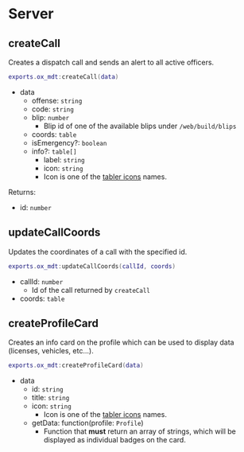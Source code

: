 # Server

## createCall

Creates a dispatch call and sends an alert to all active officers.

```lua
exports.ox_mdt:createCall(data)
```

- data
  - offense: `string`
  - code: `string`
  - blip: `number`
    - Blip id of one of the available blips under `/web/build/blips`
  - coords: `table`
  - isEmergency?: `boolean`
  - info?: `table[]`
    - label: `string`
    - icon: `string`
    - Icon is one of the [tabler icons](https://tabler-icons.io/) names.

Returns:

- id: `number`

## updateCallCoords

Updates the coordinates of a call with the specified id.

```lua
exports.ox_mdt:updateCallCoords(callId, coords)
```

- callId: `number`
  - Id of the call returned by `createCall`
- coords: `table`

## createProfileCard

Creates an info card on the profile which can be used to display data (licenses, vehicles, etc...).

```lua
exports.ox_mdt:createProfileCard(data)
```

- data
  - id: `string`
  - title: `string`
  - icon: `string`
    - Icon is one of the [tabler icons](https://tabler-icons.io/) names.
  - getData: function(profile: `Profile`)
    - Function that **must** return an array of strings, which will be displayed as individual badges on the card.

